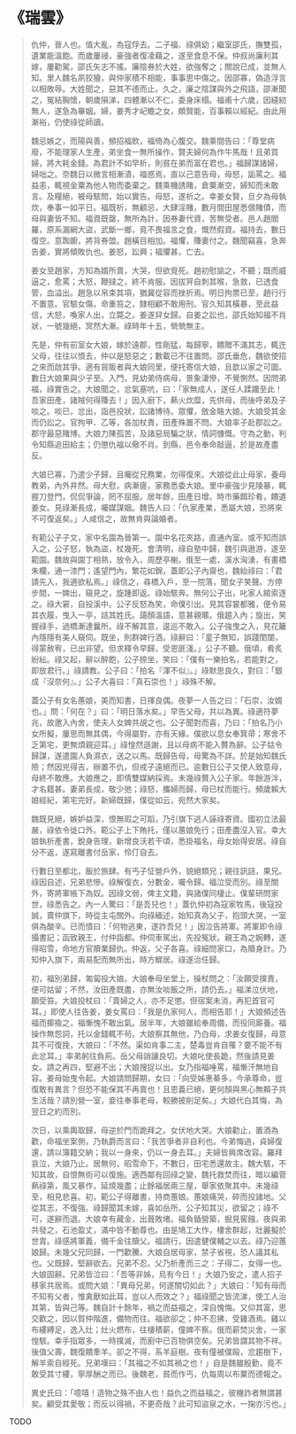 # 《瑞雲》

> 仇仲，晉人也。值大亂，為寇俘去。二子福、祿俱幼；繼室邵氏，撫雙孤，遺業能溫飽。而歲屢祲，豪強者復凌藉之，遂至食息不保。仲叔尚廉利其嫁，屢勸駕，邵氏矢志不搖。廉陰券於大姓，欲強奪之；關說已成，並無人知。里人魏名夙狡獪，與仲家積不相能，事事思中傷之。因邵寡，偽造浮言以相敗辱。大姓聞之，惡其不德而止。久之，廉之陰謀與外之飛語，邵漸聞之，冤結胸懷，朝歲隕涕，四體漸以不仁，委身床榻。福甫十六歲，因縫紉無人，遂急為畢姻。婦，姜秀才屺瞻之女，頗賢能，百事賴以經紀。由此用漸裕，仍使祿從師讀。
>
> 魏忌嫉之，而陽與善，頻招福飲，福倚為心腹交。魏乘間告曰：「尊堂病廢，不能理家人生產，弟坐食一無所操作，賢夫婦何為作牛馬哉！且弟買婦，將大耗金錢。為君計不如早析，則貧在弟而富在君也。」福歸謀諸婦，婦咄之。奈魏日以微言相漸漬，福惑焉，直以己意告母，母怒，詬罵之。福益恚，輒視金粟為他人物而委棄之。魏乘機誘賭，倉粟漸空，婦知而未敢言。及糧絕，被母駭問，始以實告。母怒，遂析之。幸姜女賢，旦夕為母執炊，奉事一如平日。福既析，無顧忌，大肆淫賭，數月間田屋悉償賭債，而母與妻皆不知。福資既罄，無所為計，因券妻代資，苦無受者。邑人趙閻羅，原系漏網大盜，武斷一鄉，竟不畏福言之食，慨然假資。福持去，數日復空。意踟躕，將背券盟。趙橫目相加。福懼，賺妻付之。魏聞竊喜，急奔告姜，實將傾敗仇也。姜怒，訟興；福懼甚，亡去。
>
> 姜女至趙家，方知為婿所賣，大哭，但欲覓死。趙初慰諭之，不聽；既而威逼之，愈罵；大怒，鞭撻之，終不肯服。因拔笄自刺其喉，急救，已透食管，血溢出。趙急以帛束其項，猶冀從容而挫折焉。明日拘票已至，趙行行不置意。官驗女傷，命重笞之，隸相顧不敢用刑。官久知其橫暴，至此益信，大怒，喚家人出，立斃之。姜遂舁女歸。自姜之訟也，邵氏始知福不肖狀，一號幾絕，冥然大漸。祿時年十五，煢煢無主。
>
> 先是，仲有前室女大娘，嫁於遠郡，性剛猛，每歸寧，饋贈不滿其志，輒迕父母，往往以憤去，仲以是怒惡之；數載已不往置問。邵氏垂危，魏欲使招之來而啟其爭。適有貿販者與大娘同里，便托寄信大娘，且歆以家之可圖。數日大娘果與少子至。入門，見幼弟侍病母，景象淒慘，不覺惻然。因問弟福，祿實告之。大娘聞之，忿氣塞吭，曰：「家無成人，遂任人蹂躪至此！吾家田產，諸賊何得賺去！」因入廚下，爇火炊糜，先供母，而後呼弟及子啖之。啖已，忿出，詣邑投狀，訟諸博待。眾懼，斂金賂大娘。大娘受其金而仍訟之。官拘甲、乙等，各加杖責，田產殊置不問。大娘率子赴郡訟之。郡守最惡賭博。大娘力陳孤苦，及諸惡局騙之狀，情詞慷慨。守為之動，判令知縣追田給主；仍懲仇福以儆不肖。到縣，邑令奉命敲逼，於是故產盡反。
>
> 大娘已寡，乃遣少子歸，且囑從兄務業，勿得復來。大娘從此止母家，養母教弟，內外井然。母大慰，病漸瘥，家務悉委大娘。里中豪強少見陵暴，輒握刀登門，侃侃爭論，罔不屈服。居年餘，田產日增。時市藥餌珍肴，饋遺姜女。見祿漸長成，囑媒謀姻。魏告人曰：「仇家產業，悉屬大娘，恐將來不可復返矣。」人咸信之，故無肯與論婚者。
>
> 有範公子子文，家中名園為晉第一。園中名花夾路，直通內室。或不知而誤入之，公子怒，執為盜，杖幾死。會清明，祿自塾中歸，魏引與遨游，遂至範園。魏故與園丁相熟，放令入，周歷亭榭。俄至一處，溪水洶湧，有畫橋朱欄，通一漆門；遙望門內，繁花如錦，蓋即公子內齋也，魏紿祿曰：「君請先入，我適欲私焉。」祿信之，尋橋入戶，至一院落，聞女子笑聲。方停步間，一婢出，窺見之，旋踵即返。祿始駭奔。無何公子出，叱家人綰索逐之。祿大窘，自投溪中。公子反怒為笑，命僕引出。見其容裳都雅，便令易其衣履，曳入一亭，詰其姓氏。藹顏溫語，意甚親暱。俄趨入內；旋出，笑握祿手，過橋漸達曩所。祿不解其意，逡巡不敢入。公子強曳之入，見花籬內隱隱有美人窺伺。既坐，則群婢行酒。祿辭曰：「童子無知，誤踐閨闥，得蒙赦宥，已出非望。但求釋令早歸，受恩匪淺。」公子不聽。俄頃，肴炙紛紜。祿又起，辭以醉飽，公子捺坐，笑曰：「僕有一樂拍名，若能對之，即放君行。」祿請教。公子曰：「拍名『渾不似』。」祿默思良久，對曰：「銀成『沒奈何』。」公子大喜曰：「真石崇也！」祿殊不解。
>
> 蓋公子有女名蕙娘，美而知書，日擇良偶。夜夢一人告之曰：「石崇，汝婿也。」問：「何在？」曰：「明日落水矣。」早告父母，共以為異。祿適符夢兆，故邀入內舍，使夫人女婢共覘之也。公子聞對而喜，乃曰：「拍名乃小女所擬，屢思而無其偶，今得屬對，亦有天緣。僕欲以息女奉箕帚；寒舍不乏第宅，更無煩親迎耳。」祿惶然遜謝，且以母病不能入贅為辭。公子姑令歸謀，遂遣園人負濕衣，送之以馬。既歸告母，母驚為不詳。於是始知魏氏險；然因兇得吉，辦置不仇，但戒子遠絕而已。逾數日公子又使人致意母，母終不敢應。大娘應之，即倩雙媒納採焉。未幾祿贅入公子家。年餘游泮，才名籍甚。妻弟長成，敬少弛；祿怒，攜婦而歸，母已杖而能行。頻歲賴大娘經紀，第宅完好。新婦既歸，僕從如云，宛然大家矣。
>
> 魏既見絕，嫉妒益深，恨無瑕之可蹈，乃引旗下逃人誣祿寄資。國初立法最嚴，祿依令徙口外。範公子上下賄托，僅以蕙娘免行；田產盡沒入官。幸大娘執析產書，銳身告理，新增良沃若干頃，悉掛福名，母女始得安居。祿自分不返，遂寫離書付岳家，伶仃自去。
>
> 行數日至都北，飯於旅肆。有丐子怔營戶外，貌絕類兄；親往訊詰，果兄。祿因自述，兄弟悲慘。祿解復衣，分數金，囑令歸。福泣受而別。祿至關外，寄將軍帳下為奴。因祿文弱，俾主文籍，與諸僕同棲止。僕輩研問家世，祿悉告之。內一人驚曰：「是吾兒也！」蓋仇仲初為寇家牧馬，後寇投誠，賣仲旗下，時從主屯關外。向祿緬述，始知真為父子，抱頭大哭，一室俱為酸辛。已而憤曰：「何物逃東，遂詐吾兒！」因泣告將軍。將軍即令祿攝書記；函致親王，付仲詣都。仲伺車駕出，先投冤狀。親王為之婉轉，遂得昭雪，命地方官贖業歸仇。仲返，父子各喜。祿細問家口，為贖身計。乃知仲入旗下，兩易配而無所出，時方鰥居。祿遂治任歸。
>
> 初，福別弟歸，匍匐投大娘。大娘奉母坐堂上，操杖問之：「汝願受撲責，便可姑留；不然，汝田產既盡，亦無汝啖飯之所，請仍去。」福涕泣伏地，願受笞。大娘投杖曰：「賣婦之人，亦不足懲。但宿案未消，再犯首官可耳。」即使人往告姜，姜女罵曰：「我是仇家何人，而相告耶！」大娘頻述告福而揶揄之，福慚愧不敢出氣。居半年，大娘雖給奉周備，而役同廝養。福操作無怨詞，托以金錢輒不茍。大娘察其無他，乃白母，求姜女復歸，母意其不可復挽，大娘曰：「不然。渠如肯事二主，楚毒豈肯自罹？要不能不有此忿耳。」率弟躬往負荊。岳父母誚讓良切。大娘叱使長跪，然後請見姜女。請之再四，堅避不出；大娘搜捉以出。女乃指福唾罵，福慚汗無地自容。姜母始曳令起。大娘請問歸期，女曰：「向受姊惠綦多，今承尊命，豈復敢有異言？但恐不能保其不再賣也！且恩義已絕，更何顏與黑心無賴子共生活哉？請別營一室，妾往奉事老母，較勝披削足矣。」大娘代白其悔，為翌日之約而別。
>
> 次日，以乘輿取歸，母逆於門而跪拜之。女伏地大哭。大娘勸止，置酒為歡，命福坐案側，乃執爵而言曰：「我苦爭者非自利也。今弟悔過，貞婦復還，請以簿籍交納；我以一身來，仍以一身去耳。」夫婦皆興席改容。羅拜哀泣，大娘乃止。居無何，昭雪命下，不數日，田宅悉還故主。魏大駭，不知其故，自恨無術可以復施。適西鄰有回祿之變，魏托救焚而往，暗以編菅爇祿第，風又暴作，延燒幾盡；止餘福居兩三屋，舉家依聚其中。未幾祿至，相見悲喜。初，範公子得離書，持商蕙娘。蕙娘痛哭，碎而投諸地。父從其志，不復強。祿歸聞其未嫁，喜如岳所。公子知其災，欲留之；祿不可，遂辭而退。大娘幸有藏金，出葺敗堵。福負鍤營築，掘見窖鏹，夜與弟共發之，石池盈丈，滿中皆不動尊也。由是鳩工大作，樓舍群起，壯麗擬於世胄。祿感將軍義，備千金往贖父。福請行，因遣健僕輔之以去。祿乃迎蕙娘歸。未幾父兄同歸，一門歡騰。大娘自居母家，禁子省視，恐人議其私也。父既歸，堅辭欲去。兄弟不忍。父乃析產而三之：子得二，女得一也。大娘固辭。兄弟皆泣曰：「吾等非姊，烏有今日！」大娘乃安之，遣人招子移家共居焉。或問大娘：「異母兄弟，何遂關切如此？」大娘曰：「知有母而不知有父者，惟禽獸如此耳，豈以人而效之？」福祿聞之皆流涕，使工人治其第，皆與己等。魏自計十餘年，禍之而益福之，深自愧悔。又仰其富，思交歡之，因以賀仲階進，備物而往。福欲卻之；仲不忍拂，受雞酒焉。雞以布縷縛足，逸入灶；灶火燃布，往棲積薪，僮婢不察。俄而薪焚災舍，一家惶駭。幸手指眾多，一時撲滅，而廚中已百物俱空矣。兄弟皆謂其物不祥。後值父壽，魏復饋牽羊。卻之不得，系羊庭樹。夜有僮被僕毆，忿趨樹下，解羊索自經死。兄弟嘆曰：「其福之不如其禍之也！」自是魏雖殷勤，竟不敢受其寸縷，寧厚酬之而已。後魏老，貧而作丐，仇每周以布粟而德報之。
>
> 異史氏曰：「噫嘻！造物之殊不由人也！益仇之而益福之，彼機詐者無謂甚矣。顧受其愛敬；而反以得禍，不更奇哉？此可知盜泉之水，一掬亦污也。」

TODO
